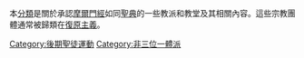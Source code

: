 {{Commons category|Mormonism}}
{{Category main}}

本[[Wikipedia:頁面分類|分類]]是關於承認[[摩爾門經|摩爾門經]]如同[[經籍|聖典]]的一些教派和教堂及其相關內容。這些宗教團體通常被歸類在[[復原主義|復原主義]]。

[[Category:後期聖徒運動|Category:後期聖徒運動]]
[[Category:非三位一體派|Category:非三位一體派]]